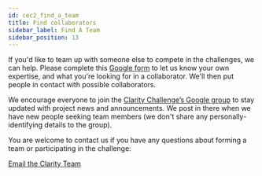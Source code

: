 ```yaml
---
id: cec2_find_a_team
title: Find collaborators
sidebar_label: Find A Team
sidebar_position: 13
---
```


If you'd like to team up with someone else to compete in the challenges, we can help. Please complete this [Google form](ADD_NEW_FORM) to let us know your own expertise, and what you're looking for in a collaborator. We'll then put people in contact with possible collaborators.

We encourage everyone to join the [Clarity Challenge’s Google group](https://groups.google.com/g/clarity-challenge) to stay updated with project news and announcements. We post in there when we have new people seeking team members (we don't share any personally-identifying details to the group).

You are welcome to contact us if you have any questions about forming a team or participating in the challenge:

[Email the Clarity Team](mailto:claritychallengecontact@gmail.com)
